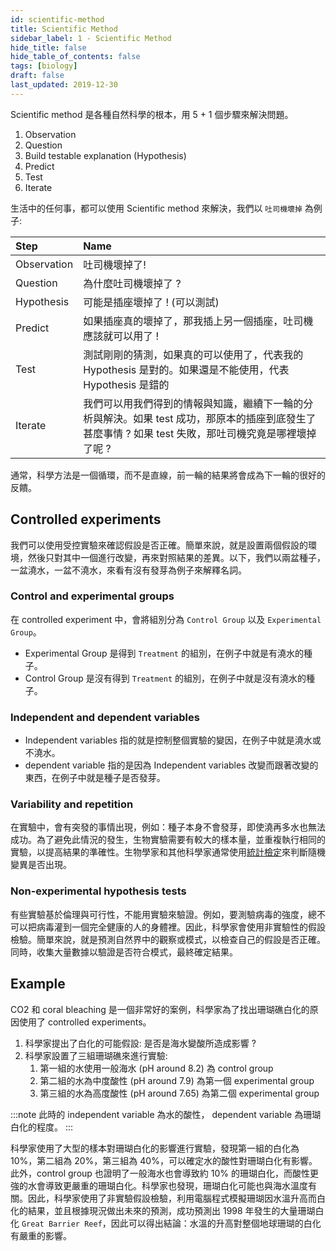 ```yaml
---
id: scientific-method
title: Scientific Method
sidebar_label: 1 - Scientific Method
hide_title: false
hide_table_of_contents: false
tags: [biology]
draft: false
last_updated: 2019-12-30
---
```


Scientific method 是各種自然科學的根本，用 5 + 1 個步驟來解決問題。

1. Observation
2. Question
3. Build testable explanation \(Hypothesis\)
4. Predict
5. Test
6. Iterate

生活中的任何事，都可以使用 Scientific method 來解決，我們以 `吐司機壞掉` 為例子:

| Step        | Name                                                                                                                                                  |
| :---------- | :---------------------------------------------------------------------------------------------------------------------------------------------------- |
| Observation | 吐司機壞掉了!                                                                                                                                         |
| Question    | 為什麼吐司機壞掉了 ?                                                                                                                                  |
| Hypothesis  | 可能是插座壞掉了 ! \(可以測試\)                                                                                                                       |
| Predict     | 如果插座真的壞掉了，那我插上另一個插座，吐司機應該就可以用了 !                                                                                        |
| Test        | 測試剛剛的猜測，如果真的可以使用了，代表我的 Hypothesis 是對的。如果還是不能使用，代表 Hypothesis 是錯的                                              |
| Iterate     | 我們可以用我們得到的情報與知識，繼續下一輪的分析與解決。如果 test 成功，那原本的插座到底發生了甚麼事情 ? 如果 test 失敗，那吐司機究竟是哪裡壞掉了呢 ? |

通常，科學方法是一個循環，而不是直線，前一輪的結果將會成為下一輪的很好的反饋。

## Controlled experiments

我們可以使用受控實驗來確認假設是否正確。簡單來說，就是設置兩個假設的環境，然後只對其中一個進行改變，再來對照結果的差異。以下，我們以兩盆種子，一盆澆水，一盆不澆水，來看有沒有發芽為例子來解釋名詞。

### Control and experimental groups

在 controlled experiment 中，會將組別分為 `Control Group` 以及 `Experimental Group`。

- Experimental Group 是得到 `Treatment` 的組別，在例子中就是有澆水的種子。
- Control Group 是沒有得到 `Treatment` 的組別，在例子中就是沒有澆水的種子。

### Independent and dependent variables

- Independent variables 指的就是控制整個實驗的變因，在例子中就是澆水或不澆水。
- dependent variable 指的是因為 Independent variables 改變而跟著改變的東西，在例子中就是種子是否發芽。

### Variability and repetition

在實驗中，會有突發的事情出現，例如：種子本身不會發芽，即使澆再多水也無法成功。為了避免此情況的發生，生物實驗需要有較大的樣本量，並重複執行相同的實驗，以提高結果的準確性。生物學家和其他科學家通常使用[統計檢定](https://www.khanacademy.org/math/probability/statistical-studies/hypothesis-test/v/simple-hypothesis-testing)來判斷隨機變異是否出現。

### Non-experimental hypothesis tests

有些實驗基於倫理與可行性，不能用實驗來驗證。例如，要測驗病毒的強度，總不可以把病毒灌到一個完全健康的人的身體裡。因此，科學家會使用非實驗性的假設檢驗。簡單來說，就是預測自然界中的觀察或模式，以檢查自己的假設是否正確。同時，收集大量數據以驗證是否符合模式，最終確定結果。

## Example

CO2 和 coral bleaching 是一個非常好的案例，科學家為了找出珊瑚礁白化的原因使用了 controlled experiments。

1. 科學家提出了白化的可能假設: 是否是海水變酸所造成影響 ?
2. 科學家設置了三組珊瑚礁來進行實驗:
   1. 第一組的水使用一般海水 \(pH around 8.2\) 為 control group
   2. 第二組的水為中度酸性 \(pH around 7.9\) 為第一個 experimental group
   3. 第三組的水為高度酸性 \(pH around 7.65\) 為第二個 experimental group

:::note
此時的 independent variable 為水的酸性， dependent variable 為珊瑚白化的程度。
:::

科學家使用了大型的樣本對珊瑚白化的影響進行實驗，發現第一組的白化為 10%，第二組為 20%，第三組為 40%，可以確定水的酸性對珊瑚白化有影響。此外，control group 也證明了一般海水也會導致約 10% 的珊瑚白化，而酸性更強的水會導致更嚴重的珊瑚白化。科學家也發現，珊瑚白化可能也與海水溫度有關。因此，科學家使用了非實驗假設檢驗，利用電腦程式模擬珊瑚因水溫升高而白化的結果，並且根據現況做出未來的預測，成功預測出 1998 年發生的大量珊瑚白化 `Great Barrier Reef`，因此可以得出結論：水溫的升高對整個地球珊瑚的白化有嚴重的影響。
